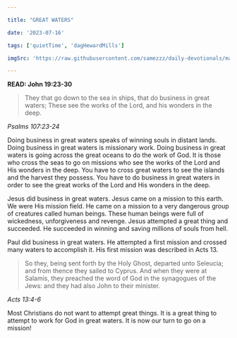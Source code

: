 ```yaml
---

title: "GREAT WATERS"

date: '2023-07-16'

tags: ['quietTime', 'dagHewardMills']

imgSrc: 'https://raw.githubusercontent.com/samezzz/daily-devotionals/main/images/evangelist-dag.jpg'

---
```


**READ: John 19:23-30**

>They that go down to the sea in ships, that do business in great waters; These see the works of the Lord, and his wonders in the deep. 

*Psalms 107:23-24*

Doing business in great waters speaks of winning souls in distant lands. Doing business in great waters is missionary work. Doing business in great waters is going across the great oceans to do the work of God. It is those who cross the seas to go on missions who see the works of the Lord and His wonders in the deep. You have to cross great waters to see the islands and the harvest they possess. You have to do business in great waters in order to see the great works of the Lord and His wonders in the deep. 

Jesus did business in great waters. Jesus came on a mission to this earth. We were His mission field. He came on a mission to a very dangerous group of creatures called human beings. These human beings were full of wickedness, unforgiveness and revenge. Jesus attempted a great thing and succeeded. He succeeded in winning and saving millions of souls from hell.

Paul did business in great waters. He attempted a first mission and crossed many waters to accomplish it. His first mission was described in Acts 13. 

>So they, being sent forth by the Holy Ghost, departed unto Seleucia; and from thence they sailed to Cyprus. And when they were at Salamis, they preached the word of God in the synagogues of the Jews: and they had also John to their minister. 

*Acts 13:4-6* 

Most Christians do not want to attempt great things. It is a great thing to attempt to work for God in great waters. It is now our turn to go on a mission! 
